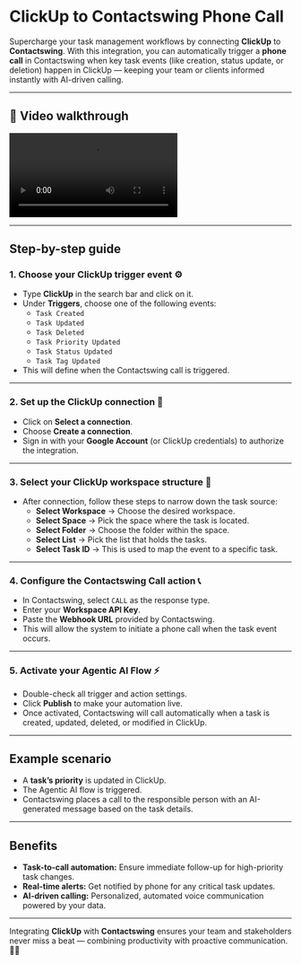 # ClickUp to Contactswing Phone Call

Supercharge your task management workflows by connecting **ClickUp** to **Contactswing**. With this integration, you can automatically trigger a **phone call** in Contactswing when key task events (like creation, status update, or deletion) happen in ClickUp — keeping your team or clients informed instantly with AI-driven calling.

---

## 🎥 Video walkthrough

<div class="card-video">
  <video 
    src="https://storage.googleapis.com/helpsessionvideos/Contactswing/Videos/clickup.mp4" 
    autoplay 
    playsinline 
    controls 
    title="ClickUp to Contactswing Workflow"
  ></video>
</div>

---

## Step-by-step guide

### 1. Choose your ClickUp trigger event ⚙️

- Type **ClickUp** in the search bar and click on it.
- Under **Triggers**, choose one of the following events:
  - `Task Created`
  - `Task Updated`
  - `Task Deleted`
  - `Task Priority Updated`
  - `Task Status Updated`
  - `Task Tag Updated`
- This will define when the Contactswing call is triggered.

---

### 2. Set up the ClickUp connection 🔐

- Click on **Select a connection**.
- Choose **Create a connection**.
- Sign in with your **Google Account** (or ClickUp credentials) to authorize the integration.

---

### 3. Select your ClickUp workspace structure 🧩

- After connection, follow these steps to narrow down the task source:
  - **Select Workspace** → Choose the desired workspace.
  - **Select Space** → Pick the space where the task is located.
  - **Select Folder** → Choose the folder within the space.
  - **Select List** → Pick the list that holds the tasks.
  - **Select Task ID** → This is used to map the event to a specific task.

---

### 4. Configure the Contactswing Call action 📞

- In Contactswing, select `CALL` as the response type.
- Enter your **Workspace API Key**.
- Paste the **Webhook URL** provided by Contactswing.
- This will allow the system to initiate a phone call when the task event occurs.

---

### 5. Activate your Agentic AI Flow ⚡

- Double-check all trigger and action settings.
- Click **Publish** to make your automation live.
- Once activated, Contactswing will call automatically when a task is created, updated, deleted, or modified in ClickUp.

---

## Example scenario

- A **task’s priority** is updated in ClickUp.
- The Agentic AI flow is triggered.
- Contactswing places a call to the responsible person with an AI-generated message based on the task details.

---

## Benefits

- **Task-to-call automation:** Ensure immediate follow-up for high-priority task changes.
- **Real-time alerts:** Get notified by phone for any critical task updates.
- **AI-driven calling:** Personalized, automated voice communication powered by your data.

---

Integrating **ClickUp** with **Contactswing** ensures your team and stakeholders never miss a beat — combining productivity with proactive communication. 🚀📞
